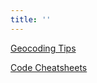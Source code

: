 ```yaml
---
title: ''
---
```


[Geocoding Tips](posts_geocoding_tips.html)

[Code Cheatsheets](posts_cheatsheet.html)